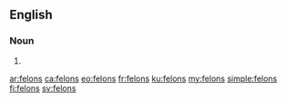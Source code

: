 {{also|félons|fêlons}}
==English==

===Noun===
{{head|en|noun plural form}}

# {{plural of|felon|lang=en}}

[[ar:felons]]
[[ca:felons]]
[[eo:felons]]
[[fr:felons]]
[[ku:felons]]
[[my:felons]]
[[simple:felons]]
[[fi:felons]]
[[sv:felons]]